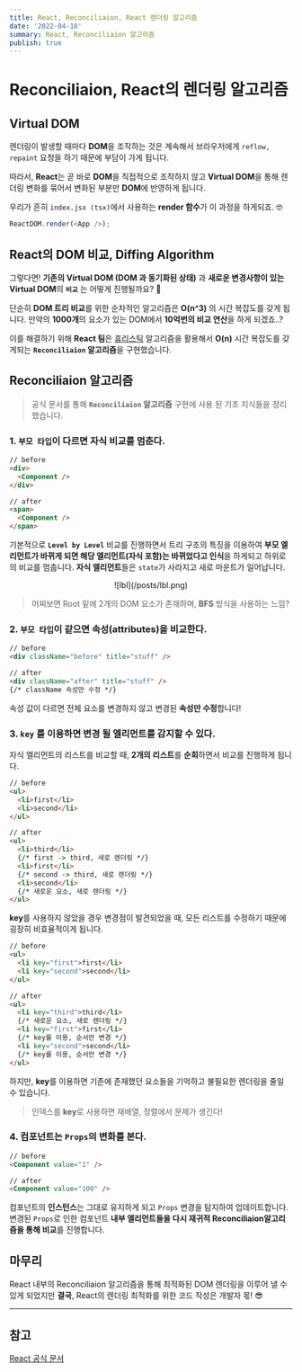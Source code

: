 ```yaml
---
title: React, Reconciliaion, React 렌더링 알고리즘
date: '2022-04-18'
summary: React, Reconciliaion 알고리즘
publish: true
---
```


# Reconciliaion, React의 렌더링 알고리즘

## Virtual DOM

렌더링이 발생할 때마다 **DOM**을 조작하는 것은
계속해서 브라우저에게 `reflow, repaint` 요청을 하기 때문에 부담이 가게 됩니다.

따라서, **React**는 곧 바로 **DOM**을 직접적으로 조작하지 않고
**Virtual DOM**을 통해 렌더링 변화를 묶어서 변화된 부분만 **DOM**에 반영하게 됩니다.

우리가 흔히 `index.jsx (tsx)`에서 사용하는 **render 함수**가 이 과정을 하게되죠. 🤓

```typescript
ReactDOM.render(<App />);
```

## React의 DOM 비교, Diffing Algorithm

그렇다면!
**기존의 Virtual DOM (DOM 과 동기화된 상태)** 과 **새로운 변경사항이 있는 Virtual DOM**의 **`비교`** 는 어떻게 진행될까요? 🤔

단순히 **DOM 트리 비교**를 위한 순차적인 알고리즘은 **O(n^3)** 의 시간 복잡도를 갖게 됩니다.
만약의 **1000개**의 요소가 있는 DOM에서 **10억번의 비교 연산**을 하게 되겠죠..?

이를 해결하기 위해 **React 팀**은
[휴리스틱](https://ko.wikipedia.org/wiki/%ED%9C%B4%EB%A6%AC%EC%8A%A4%ED%8B%B1_%EC%9D%B4%EB%A1%A0) 알고리즘을 활용해서 **O(n)** 시간 복잡도를 갖게되는 **`Reconciliaion` 알고리즘**을 구현했습니다.

## Reconciliaion 알고리즘

> 공식 문서를 통해 **`Reconciliaion` 알고리즘** 구현에 사용 된 기초 지식들을 정리했습니다.

### 1. `부모 타입`이 다르면 자식 비교를 멈춘다.

```html
// before
<div>
  <Component />
</div>

// after
<span>
  <Component />
</span>
```

기본적으로 **`Level by Level`** 비교를 진행하면서
트리 구조의 특징을 이용하여 **부모 엘리먼트가 바뀌게 되면 해당 엘리먼트(자식 포함)는 바뀌었다고 인식**을 하게되고 하위로의 비교를 멈춥니다.
**자식 엘리먼트**들은 `state`가 사라지고 새로 마운트가 일어납니다.

<div align="center">![lbl](/posts/lbl.png)</div>

> 어찌보면 Root 밑에 2개의 DOM 요소가 존재하며, **BFS** 방식을 사용하는 느낌?

### 2. `부모 타입`이 같으면 속성(attributes)을 비교한다.

```html
// before
<div className="before" title="stuff" />

// after
<div className="after" title="stuff" />
{/* className 속성만 수정 */}
```

속성 값이 다르면 전체 요소를 변경하지 않고 변경된 **속성만 수정**합니다!

### 3. `key` 를 이용하면 변경 될 엘리먼트를 감지할 수 있다.

자식 엘리먼트의 리스트를 비교할 때, **2개의 리스트**를 **순회**하면서 비교를 진행하게 됩니다.

```html
// before
<ul>
  <li>first</li>
  <li>second</li>
</ul>

// after
<ul>
  <li>third</li>
  {/* first -> third, 새로 렌더링 */}
  <li>first</li>
  {/* second -> third, 새로 렌더링 */}
  <li>second</li>
  {/* 새로운 요소, 새로 렌더링 */}
</ul>
```

**key**를 사용하지 않았을 경우 변경점이 발견되었을 때, 모든 리스트를 수정하기 때문에
굉장히 비효율적이게 됩니다.

```html
// before
<ul>
  <li key="first">first</li>
  <li key="second">second</li>
</ul>

// after
<ul>
  <li key="third">third</li>
  {/* 새로운 요소, 새로 렌더링 */}
  <li key="first">first</li>
  {/* key를 이용, 순서만 변경 */}
  <li key="second">second</li>
  {/* key를 이용, 순서만 변경 */}
</ul>
```

하지만, **key**를 이용하면 기존에 존재했던 요소들을 기억하고
불필요한 렌더링을 줄일 수 있습니다.

> 인덱스를 **key**로 사용하면 재배열, 정렬에서 문제가 생긴다!

### 4. 컴포넌트는 `Props`의 변화를 본다.

```html
// before
<Component value="1" />

// after
<Component value="100" />
```

컴포넌트의 **인스턴스**는 그대로 유지하게 되고 `Props` 변경을 탐지하여 업데이트합니다.
변경된 `Props`로 인한 컴포넌트 **내부 엘리먼트들을 다시 재귀적 Reconciliaion알고리즘을 통해 비교**를 진행합니다.

## 마무리

React 내부의 Reconciliaion 알고리즘을 통해 최적화된 DOM 렌더링을 이루어 낼 수 있게 되었지만
**결국**, React의 렌더링 최적화를 위한 코드 작성은 개발자 몫! 😎

---

## 참고

[React 공식 문서](https://ko.reactjs.org/docs/reconciliation.html)
